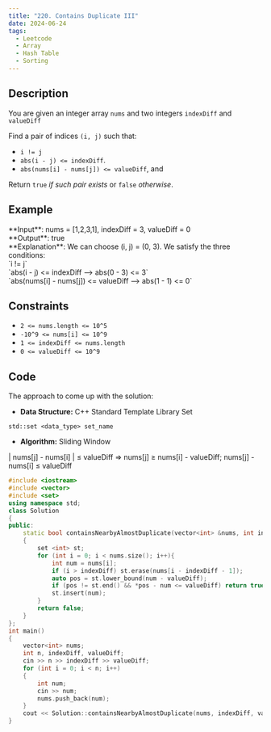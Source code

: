 ```yaml
---
title: "220. Contains Duplicate III"
date: 2024-06-24
tags: 
  - Leetcode
  - Array
  - Hash Table
  - Sorting
---
```


## Description

You are given an integer array `nums` and two integers `indexDiff` and `valueDiff`

Find a pair of indices `(i, j)` such that:
- `i != j`
- `abs(i - j) <= indexDiff`.
- `abs(nums[i] - nums[j]) <= valueDiff`, and

Return `true` *if such pair exists* or `false` *otherwise*.

## Example

<block>
**Input**: nums = [1,2,3,1], indexDiff = 3, valueDiff = 0
<br/> **Output**: true
<br/> **Explanation**: We can choose (i, j) = (0, 3).
We satisfy the three conditions:
<br/> `i != j`
<br/> `abs(i - j) <= indexDiff --> abs(0 - 3) <= 3`
<br/> `abs(nums[i] - nums[j]) <= valueDiff --> abs(1 - 1) <= 0` 

</block>

## Constraints
- `2 <= nums.length <= 10^5`
- `-10^9 <= nums[i] <= 10^9`
- `1 <= indexDiff <= nums.length`
- `0 <= valueDiff <= 10^9`

## Code
The approach to come up with the solution:
- **Data Structure:** C++ Standard Template Library Set

`std::set <data_type> set_name`

- **Algorithm:** Sliding Window

$\big|$ nums[j] - nums[i] $\big|$ $\le$ valueDiff 
$\Rightarrow$ nums[j] $\ge$ nums[i]  - valueDiff;
nums[j] - nums[i] $\le$ valueDiff 


```c++
#include <iostream>
#include <vector>
#include <set>
using namespace std;
class Solution
{
public:
    static bool containsNearbyAlmostDuplicate(vector<int> &nums, int indexDiff, int valueDiff)
    {
        set <int> st;
        for (int i = 0; i < nums.size(); i++){
            int num = nums[i];
            if (i > indexDiff) st.erase(nums[i - indexDiff - 1]);
            auto pos = st.lower_bound(num - valueDiff);
            if (pos != st.end() && *pos - num <= valueDiff) return true;
            st.insert(num);
        }
        return false;
    }
};
int main()
{
    vector<int> nums;
    int n, indexDiff, valueDiff;
    cin >> n >> indexDiff >> valueDiff;
    for (int i = 0; i < n; i++)
    {
        int num;
        cin >> num;
        nums.push_back(num);
    }
    cout << Solution::containsNearbyAlmostDuplicate(nums, indexDiff, valueDiff);
}
```